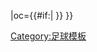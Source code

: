 {{fb team |t=羅斯郡 |tan=罗斯郡足球俱乐部 |tc=SCO |abb={{#if:{{{abb|}}}|ROS{{0}}}} |oc={{#if:{{{oc|}}}|{{{oc}}} }} }}<!--
--><noinclude>[[Category:足球模板]]</noinclude>